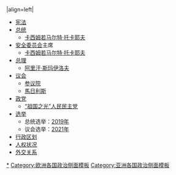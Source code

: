 {{politbox|country=哈萨克斯坦|image=Coat_of_arms_of_Kazakhstan.svg|size=100|title=哈萨克斯坦}}
|align=left|
*[[哈萨克斯坦宪法|宪法]]
*[[哈萨克斯坦总统|总统]]
**[[卡西姆若马尔特·托卡耶夫]]
*[[哈萨克斯坦安全委员会|安全委员会]]主席
**[[卡西姆若马尔特·托卡耶夫]]
*[[哈萨克斯坦总理|总理]]
**[[阿里汗·斯玛伊洛夫]]
*[[哈萨克斯坦议会|议会]]
**[[参议院 (哈萨克斯坦)|参议院]]
**[[馬日利斯]]
*[[哈萨克斯坦政党列表|政党]]
**[[祖国之光|“祖国之光”人民民主党]]
*[[哈萨克斯坦选举|选举]]
**总统选举：[[2019年哈萨克斯坦总统选举|2019年]]
**议会选举：[[2021年哈薩克斯坦議會選舉|2021年]]
*[[哈萨克斯坦行政区划|行政区划]]
*[[哈萨克斯坦人权|人权状况]]
*[[哈萨克斯坦外交关系|外交关系]]
{{politicsboxend|country=哈萨克斯坦政治|}}<noinclude>
{{clear}}

[[Category:哈萨克斯坦政治模板|*]]
[[Category:欧洲各国政治侧面模板]]
[[Category:亚洲各国政治侧面模板]]
</noinclude>